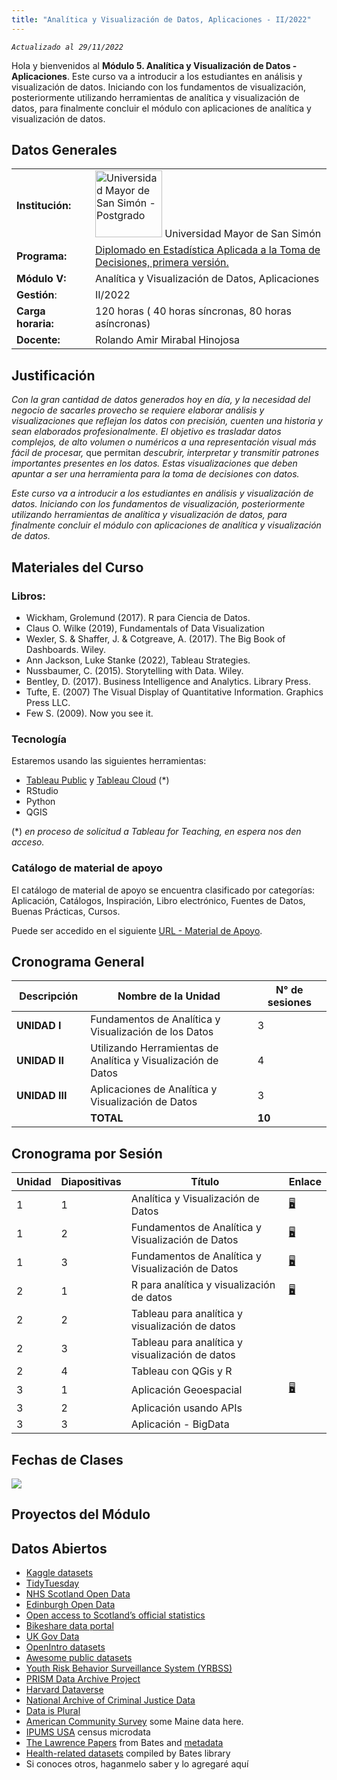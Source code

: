```yaml
---
title: "Analítica y Visualización de Datos, Aplicaciones - II/2022"
---
```


*`Actualizado al 29/11/2022`*

Hola y bienvenidos al **Módulo 5. Analítica y Visualización de Datos - Aplicaciones**. Este curso va a introducir a los estudiantes en análisis y visualización de datos. Iniciando con los fundamentos de visualización, posteriormente utilizando herramientas de analítica y visualización de datos, para finalmente concluir el módulo con aplicaciones de analítica y visualización de datos.

## Datos Generales

|                    |                                                                                                                                                                                                                               |
|------------------|------------------------------------------------------|
| **Institución:**   | [![Universidad Mayor de San Simón - Postgrado](images/UMSS.jpg){width="107"}](http://posgrado.fcyt.umss.edu.bo/index.html) Universidad Mayor de San Simón                                                                     |
| **Programa:**      | [Diplomado en Estadística Aplicada a la Toma de Decisiones, primera versión.](http://posgrado.fcyt.umss.edu.bo/Programas/diploestadistica.html "Diplomado en Estadística Aplicada a la Toma de Decisiones, primera versión.") |
| **Módulo V:**      | Analítica y Visualización de Datos, Aplicaciones                                                                                                                                                                              |
| **Gestión**:       | II/2022                                                                                                                                                                                                                       |
| **Carga horaria:** | 120 horas ( 40 horas síncronas, 80 horas asíncronas)                                                                                                                                                                          |
| **Docente:**       | Rolando Amir Mirabal Hinojosa                                                                                                                                                                                                 |

## Justificación

*Con la gran cantidad de datos generados hoy en día, y la necesidad del negocio de sacarles provecho se requiere elaborar análisis y visualizaciones que reflejan los datos con precisión, cuenten una historia y sean elaborados profesionalmente. El objetivo es trasladar datos complejos, de alto volumen o numéricos a una representación visual más fácil de procesar,* que permitan *descubrir, interpretar y transmitir patrones importantes presentes en los datos. Estas visualizaciones que deben apuntar a ser una herramienta para la toma de decisiones con datos.*

*Este curso va a introducir a los estudiantes en análisis y visualización de datos. Iniciando con los fundamentos de visualización, posteriormente utilizando herramientas de analítica y visualización de datos, para finalmente concluir el módulo con aplicaciones de analítica y visualización de datos.*

## Materiales del Curso

### Libros:

-   Wickham, Grolemund (2017). R para Ciencia de Datos.
-   Claus O. Wilke (2019), Fundamentals of Data Visualization
-   Wexler, S. & Shaffer, J. & Cotgreave, A. (2017). The Big Book of Dashboards. Wiley.
-   Ann Jackson, Luke Stanke (2022), Tableau Strategies.
-   Nussbaumer, C. (2015). Storytelling with Data. Wiley.
-   Bentley, D. (2017). Business Intelligence and Analytics. Library Press.
-   Tufte, E. (2007) The Visual Display of Quantitative Information. Graphics Press LLC.
-   Few S. (2009). Now you see it.

### Tecnología

Estaremos usando las siguientes herramientas:

-   [Tableau Public](https://public.tableau.com/app/discover "Tableau Public") y [Tableau Cloud](https://online.tableau.com/ "Tableau Cloud") (\*)
-   RStudio
-   Python
-   QGIS

(\*) *en proceso de solicitud a Tableau for Teaching, en espera nos den acceso.*

### Catálogo de material de apoyo

El catálogo de material de apoyo se encuentra clasificado por categorías: Aplicación, Catálogos, Inspiración, Libro electrónico, Fuentes de Datos, Buenas Prácticas, Cursos.

Puede ser accedido en el siguiente [URL - Material de Apoyo](https://rolandoamir.notion.site/Anal-tica-y-Visualizaci-n-de-Datos-Aplicaciones-b72aeb6460e34916a799fb79ed6afe99 "URL - Material de Apoyo").

## Cronograma General

| Descripción    | Nombre de la Unidad                                           | N° de sesiones |
|-----------------|--------------------------------------|-----------------|
| **UNIDAD I**   | Fundamentos de Analítica y Visualización de los Datos         | 3              |
| **UNIDAD II**  | Utilizando Herramientas de Analítica y Visualización de Datos | 4              |
| **UNIDAD III** | Aplicaciones de Analítica y Visualización de Datos            | 3              |
|                | **TOTAL**                                                     | **10**         |

## Cronograma por Sesión

| Unidad | Diapositivas | Título                                            | Enlace                                                                                                                                                         |
|--------|-----------|----------------------------------------|--------|
| 1      | 1            | Analítica y Visualización de Datos                | [🖥️](course-materials/slides/u1-d1-welcome/u1-d01-welcome.html#/title-slide "U1D01 slides"){aria-label="U1D01 slides"}                                         |
| 1      | 2            | Fundamentos de Analítica y Visualización de Datos | [🖥️](course-materials/slides/u1-d02-Foundamentals_on_data_viz/u1-d02-Foundamentals_on_data_viz.html#/title-slide "U1D02 slides"){aria-label="U1D02 slides"}    |
| 1      | 3            | Fundamentos de Analítica y Visualización de Datos | [🖥️](course-materials/slides/u1-d3-Foundamentals_on_data_viz_2/u1-d03-Foundamentals-on_data_viz_2.html#/title-slide "U1D03 slides"){aria-label="U1D03 slides"} |
| 2      | 1            | R para analítica y visualización de datos         | [🖥](course-materials/slides/u2-d01-Tableau_viz/u2_d01_viz_Tableau.html#/title-slide "U2D01 slides"){aria-label="U2D01 slides"}                                 |
| 2      | 2            | Tableau para analítica y visualización de datos   |                                                                                                                                                                |
| 2      | 3            | Tableau para analítica y visualización de datos   |                                                                                                                                                                |
| 2      | 4            | Tableau con QGis y R                              |                                                                                                                                                                |
| 3      | 1            | Aplicación Geoespacial                            | [🖥](http://localhost:5441/course-materials/slides/u3-d01-Geo-Analytics/u03-d01-Geo-Analytics.html#/title-slide "u3-d01")                                       |
| 3      | 2            | Aplicación usando APIs                            |                                                                                                                                                                |
| 3      | 3            | Aplicación - BigData                              |                                                                                                                                                                |

## Fechas de Clases

![](course-materials/slides/u1-d1-welcome/images/calendar.png)

## Proyectos del Módulo

## Datos Abiertos

-   [Kaggle datasets](https://www.kaggle.com/datasets)
-   [TidyTuesday](https://github.com/rfordatascience/tidytuesday)
-   [NHS Scotland Open Data](https://www.opendata.nhs.scot/)
-   [Edinburgh Open Data](https://edinburghopendata.info/)
-   [Open access to Scotland's official statistics](https://statistics.gov.scot/home)
-   [Bikeshare data portal](https://www.bikeshare.com/data/)
-   [UK Gov Data](https://data.gov.uk/)
-   [OpenIntro datasets](http://openintrostat.github.io/openintro/)
-   [Awesome public datasets](https://github.com/awesomedata/awesome-public-datasets)
-   [Youth Risk Behavior Surveillance System (YRBSS)](https://chronicdata.cdc.gov/Youth-Risk-Behaviors/DASH-Youth-Risk-Behavior-Surveillance-System-YRBSS/q6p7-56au)
-   [PRISM Data Archive Project](https://www.icpsr.umich.edu/icpsrweb/content/ICPSR/fenway.html)
-   [Harvard Dataverse](https://dataverse.harvard.edu/)
-   [National Archive of Criminal Justice Data](https://www.icpsr.umich.edu/web/pages/NACJD/index.html)
-   [Data is Plural](https://www.data-is-plural.com/archive/)
-   [American Community Survey](https://data.census.gov/cedsci/) some Maine data here.
-   [IPUMS USA](https://usa.ipums.org/usa/) census microdata
-   [The Lawrence Papers](https://scarab.bates.edu/lawrance/) from Bates and [metadata](https://bates-archives.libraryhost.com/repositories/2/resources/185)
-   [Health-related datasets](https://libguides.bates.edu/health-economics/resources) compiled by Bates library
-   Si conoces otros, haganmelo saber y lo agregaré aquí
